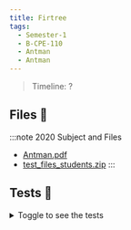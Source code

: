 ```yaml
---
title: Firtree
tags:
  - Semester-1
  - B-CPE-110
  - Antman
  - Antman
---
```

> Timeline: ?


## Files 📂

:::note 2020 Subject and Files
- [Antman.pdf](https://github.com/Studio-17/Epitech-Subjects/raw/main/Semester-1/B-CPE-110/Antman/Antman/Antman.pdf)
- [test_files_students.zip](https://github.com/Studio-17/Epitech-Subjects/raw/main/Semester-1/B-CPE-110/Antman/Antman/test_files_students.zip)
:::

## Tests 🤖
<details>
  <summary>Toggle to see the tests</summary>
  <div>
Yo
  </div>
</details>
